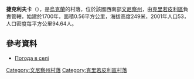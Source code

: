 {{coord|48|27|39|N|28|37|0|E|scale:30000|display=title}}

'''捷克利夫卡'''（{{lang-uk|Теклівка}}），是[[烏克蘭|烏克蘭]]的村落，位於該國西南部[[文尼察州|文尼察州]]，由[[克里若皮利區|克里若皮利區]]負責管轄，始建於1700年，面積0.56平方公里，海拔高度249米，2001年人口53，人口密度每平方公里94.64人。

==參考資料==
* [http://weather.in.ua/ua/vinnickaja/25911 Погода в селі ] {{Wayback|url=http://weather.in.ua/ua/vinnickaja/25911 |date=20181013014319 }}

[[Category:文尼察州村落|Category:文尼察州村落]]
[[Category:克里若皮利區村落|Category:克里若皮利區村落]]


{{Vinnytsia-geo-stub}}